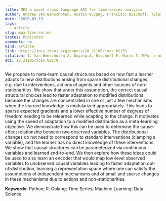 ```yaml
---
title: MPA a novel cross-language API for time series analysis
author: Andrew Van Benschoten; Austin Ouyang; Francisco Bischoff; Tyler Marrs
date: '2020-03-19'
tags:
  - article
slug: mpa-time-series
Status: Published
comments: no
kind: article
link: https://joss.theoj.org/papers/10.21105/joss.02179
citation: 1. Van Benschoten A, Ouyang A, Bischoff F, Marrs T. MPA: a novel cross-language API for time series analysis. Journal of Open Source Software. 2020;5(49):2179. doi:10.21105/joss.02179
doi: 10.21105/joss.02179
---
```


We propose to meta-learn causal structures based on how fast a learner adapts to new distributions arising from sparse distributional changes, e.g. due to interventions, actions of agents and other sources of non-stationarities. We show that under this assumption, the correct causal structural choices lead to faster adaptation to modified distributions because the changes are concentrated in one or just a few mechanisms when the learned knowledge is modularized appropriately. This leads to sparse expected gradients and a lower effective number of degrees of freedom needing to be relearned while adapting to the change. It motivates using the speed of adaptation to a modified distribution as a meta-learning objective. We demonstrate how this can be used to determine the cause-effect relationship between two observed variables. The distributional changes do not need to correspond to standard interventions (clamping a variable), and the learner has no direct knowledge of these interventions. We show that causal structures can be parameterized via continuous variables and learned end-to-end. We then explore how these ideas could be used to also learn an encoder that would map low-level observed variables to unobserved causal variables leading to faster adaptation out-of-distribution, learning a representation space where one can satisfy the assumptions of independent mechanisms and of small and sparse changes in these mechanisms due to actions and non-stationarities.

**Keywords:** Python; R; Golang; Time Series; Machine Learning; Data Science
